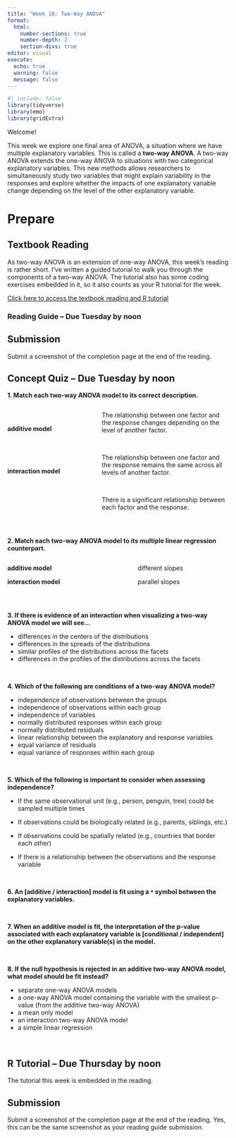 ```yaml
---
title: "Week 10: Two-Way ANOVA"
format: 
  html: 
    number-sections: true
    number-depth: 2
    section-divs: true
editor: visual
execute: 
  echo: true
  warning: false
  message: false
---
```


```r
#| include: false
library(tidyverse)
library(emo)
library(gridExtra)
```

Welcome!

This week we explore one final area of ANOVA, a situation where we have multiple explanatory variables. This is called a **two-way ANOVA**. A two-way ANOVA extends the one-way ANOVA to situations with two categorical explanatory variables. This new methods allows researchers to simultaneously study two variables that might explain variability in the responses and explore whether the impacts of one explanatory variable change depending on the level of the other explanatory variable.

# Prepare

## Textbook Reading

As two-way ANOVA is an extension of one-way ANOVA, this week's reading is rather short. I've written a guided tutorial to walk you through the components of a two-way ANOVA. The tutorial also has some coding exercises embedded in it, so it also counts as your R tutorial for the week.

[Click here to access the textbook reading and R tutorial](https://rstudio.csm.calpoly.edu/two-way-anova/#section-two-way-anova)

### Reading Guide -- Due Tuesday by noon

::: callout-note
# Submission

Submit a screenshot of the completion page at the end of the reading.
:::

## Concept Quiz -- Due Tuesday by noon

**1. Match each two-way ANOVA model to its correct description.**

::: columns
::: {.column width="40%"}
</br>

**additive model**

</br> </br> </br>

**interaction model**
:::

::: {.column width="60%"}
The relationship between one factor and the response changes depending on the level of another factor.

</br>

The relationship between one factor and the response remains the same across all levels of another factor.

</br>

There is a significant relationship between each factor and the response.
:::
:::

</br>

**2. Match each two-way ANOVA model to its multiple linear regression counterpart.**

::: columns
::: {.column width="45%"}
**additive model**

**interaction model**
:::

::: {.column width="10%"}
:::

::: {.column width="45%"}
different slopes

parallel slopes
:::
:::

</br>

**3. If there is evidence of an interaction when visualizing a two-way ANOVA model we will see...**

-   differences in the centers of the distributions
-   differences in the spreads of the distributions
-   similar profiles of the distributions across the facets
-   differences in the profiles of the distributions across the facets

</br>

**4. Which of the following are conditions of a two-way ANOVA model?**

-   independence of observations between the groups
-   independence of observations within each group
-   independence of variables
-   normally distributed responses within each group
-   normally distributed residuals
-   linear relationship between the explanatory and response variables
-   equal variance of residuals
-   equal variance of responses within each group

</br>

**5. Which of the following is important to consider when assessing independence?**

-   If the same observational unit (e.g., person, penguin, tree) could be sampled multiple times

-   If observations could be biologically related (e.g., parents, siblings, etc.)

-   If observations could be spatially related (e.g., countries that border each other)

-   If there is a relationship between the observations and the response variable

</br>

**6. An \[additive / interaction\] model is fit using a `*` symbol between the explanatory variables.**

</br>

**7. When an additive model is fit, the interpretation of the p-value associated with each explanatory variable is \[conditional / independent\] on the other explanatory variable(s) in the model.**

</br>

**8. If the null hypothesis is rejected in an additive two-way ANOVA model, what model should be fit instead?**

-   separate one-way ANOVA models
-   a one-way ANOVA model containing the variable with the smallest p-value (from the additive two-way ANOVA)
-   a mean only model
-   an interaction two-way ANOVA model
-   a simple linear regression

</br>

## R Tutorial -- Due Thursday by noon

The tutorial this week is embedded in the reading.

::: callout-note
# Submission

Submit a screenshot of the completion page at the end of the reading. Yes, this can be the same screenshot as your reading guide submission.
:::
